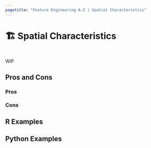 ```yaml
---
pagetitle: "Feature Engineering A-Z | Spatial Characteristics"
---
```


# 🏗️ Spatial Characteristics {#sec-spatial-characteristics}

::: {style="visibility: hidden; height: 0px;"}
## Spatial Characteristics
:::

WIP

## Pros and Cons

### Pros

### Cons

## R Examples

## Python Examples


